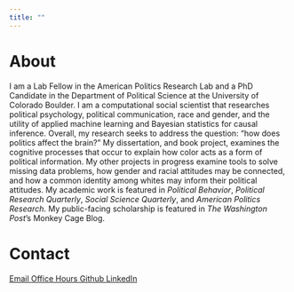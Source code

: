 ---
title: ""
---

# About {#sec-about}

I am a Lab Fellow in the American Politics Research Lab and a PhD Candidate in the Department of Political Science at the University of Colorado Boulder. I am a computational social scientist that researches political psychology, political communication, race and gender, and the utility of applied machine learning and Bayesian statistics for causal inference. Overall, my research seeks to address the question: "how does politics affect the brain?" My dissertation, and book project, examines the cognitive processes that occur to explain how color acts as a form of political information. My other projects in progress examine tools to solve missing data problems, how gender and racial attitudes may be connected, and how a common identity among whites may inform their political attitudes. My academic work is featured in *Political Behavior*, *Political Research Quarterly*, *Social Science Quarterly*, and *American Politics Research*. My public-facing scholarship is featured in *The Washington Post*'s Monkey Cage Blog.

# Contact

<a class="button1" href ="mailto:damon.charles.roberts@gmail.com">
    <i class="fa-solid fa-envelope"></i> Email
</a>
<a class="button1" href="https://calendly.com/damoncharlesroberts/fa2023-office-hours">
    <i class="fa-solid fa-clock"></i> Office Hours
</a>
<a class="button1" href="https://github.com/damoncharlesroberts">
    <i class="fa-brands fa-github"></i> Github
</a>
<a class="button1" href="https://www.linkedin.com/in/damon-roberts-00a08a197">
    <i class="fa-brands fa-linkedin"></i> LinkedIn
</a>